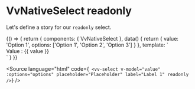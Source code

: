 
<Meta title="Components/NativeSelect/Props/readonly" />

# VvNativeSelect readonly

Let's define a story for our `readonly` select.

<Canvas>
	<Story name="readonly" play={readonlyTest}>
		{() => {
			return {
				components: { VvNativeSelect },
				data() {
					return {
						value: 'Option 1',
						options: ['Option 1', 'Option 2', 'Option 3']
					}
				},
				template: `
					<vv-native-select data-testid="native-select" placeholder="Select option" name="select" v-model="value" :options="options" label="Readonly" readonly />
					<div>Value : {{ value }}</div>
				`
			}
		}}
	</Story>
</Canvas>

<Source
	language="html"
	code={`
<vv-select
	v-model="value"
	:options="options"
	placeholder="Placeholder"
	label="Label 1"
	readonly
/>`}
/>
